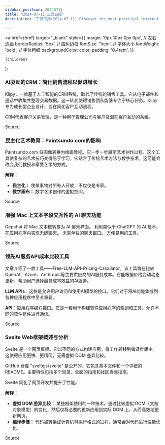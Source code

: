 ```yaml
---
sidebar_position: 20240711
title: "2024-07-11 工具日报"
description: "工具日报(2024-07-11) Discover the most practical internet software, AI tools, and products of 2024 through the Tools Daily!"

---
```



  <a
    href={href}
    target="_blank"
    style={{
      margin: '0px 10px 0px 0px', // 左右边距
      borderRadius: '5px', // 圆角边框
      fontSize: '1rem', // 字体大小
      fontWeight: 'bold', // 字体粗细
      backgroundColor: color,
      padding: '0.4rem',
    }}
  >
    {children}
  </a>
);

### AI驱动的CRM：简化销售流程以促进增长

Klipy，一款基于人工智能的CRM系统，取代了传统的销售工具。它从电子邮件和通话中收集并整理交易数据。这一转变使得销售团队能够专注于核心任务。Klipy专为成长型企业设计，旨在简化客户互动流程。

CRM代表客户关系管理，是一种用于管理公司与客户及潜在客户互动的系统。

<Link href="https://www.producthunt.com/posts/klipy" color="#B0C4DE">Source</Link>

### 民主化艺术教育：Paintsundo.com的影响

Paintsundo.com 将图像转换为绘画教程。它一步一步展示艺术创作过程。这个工具使复杂的艺术技巧变得易于学习。它结合了传统艺术方法与数字技术。这可能会改变我们教授和享受艺术的方式。

**解释：**
- **民主化：** 使某事物对所有人开放，不仅仅是专家。
- **数字画布：** 数字艺术创作的虚拟空间。

<Link href="https://github.com/ruanyf/weekly/issues/4807" color="#B0C4DE">Source</Link>

### 增强 Mac 上文本字段交互性的 AI 聊天功能

Gepchat 将 Mac 文本框转换为 AI 聊天界面。
利用类似于 ChatGPT 的 AI 技术，在应用程序内实现无缝聊天。
无需单独的聊天窗口。
方便易用的工具。


<Link href="https://www.producthunt.com/posts/gepchat" color="#B0C4DE">Source</Link>

### 领先AI服务API成本比较工具

文章介绍了一款工具——Free-LLM-API-Pricing-Calculator，该工具旨在比较OpenAI、Azure、Anthropic等主要供应商的AI服务成本。它能根据价格变动动态更新，帮助用户选择最具成本效益的AI服务。

**LLM APIs**：这些是允许用户访问和使用AI模型的接口。它们对于将AI功能集成到各种应用程序中至关重要。

**API**：应用程序编程接口。它是一套用于构建软件应用程序的规则和工具，允许不同的软件组件进行通信。

<Link href="https://www.producthunt.com/posts/free-llm-api-pricing-calculator" color="#B0C4DE">Source</Link>

### Svelte Web框架概述与分析

Svelte 是一个网页框架。它以不同的方式构建应用，将工作转移到编译步骤中。这使得应用更快、更精简，无需虚拟 DOM 差异比较。

GitHub 仓库 "sveltejs/svelte" 是公开的。它包含基本文件和一个详细的 README。主要特性包括多个目录、全面的指南和社区贡献指南。

Svelte 简化了网页开发并提升了性能。

**解释：**
- **虚拟 DOM 差异比较：** 某些框架使用的一种技术，通过比较虚拟 DOM（文档对象模型）的变化，然后仅将必要的更新应用到实际 DOM 上，从而高效地更新网页。
- **编译步骤：** 代码被转换成计算机可执行格式的过程，通常会对代码进行性能优化。

<Link href="https://github.com/sveltejs/svelte" color="#B0C4DE">Source</Link>

